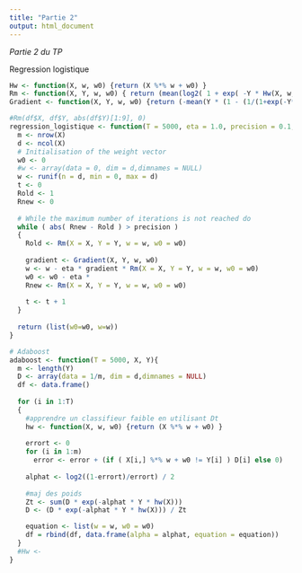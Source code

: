 ```yaml
---
title: "Partie 2"
output: html_document
---
```


*Partie 2 du TP*

Regression logistique

```r
Hw <- function(X, w, w0) {return (X %*% w + w0) }
Rm <- function(X, Y, w, w0) { return (mean(log2( 1 + exp( -Y * Hw(X, w, w0)))))}
Gradient <- function(X, Y, w, w0) {return (-mean(Y * (1 - (1/(1+exp(-Y*Hw(X, w, w0)))) ) * X ))}

#Rm(df$X, df$Y, abs(df$Y)[1:9], 0)
regression_logistique <- function(T = 5000, eta = 1.0, precision = 0.1, X, Y) {
  m <- nrow(X)
  d <- ncol(X)
  # Initialisation of the weight vector
  w0 <- 0
  #w <- array(data = 0, dim = d,dimnames = NULL)
  w <- runif(n = d, min = 0, max = d)
  t <- 0
  Rold <- 1
  Rnew <- 0
  
  # While the maximum number of iterations is not reached do 
  while ( abs( Rnew - Rold ) > precision )
  {
    Rold <- Rm(X = X, Y = Y, w = w, w0 = w0)
    
    gradient <- Gradient(X, Y, w, w0)
    w <- w - eta * gradient * Rm(X = X, Y = Y, w = w, w0 = w0)
    w0 <- w0 - eta * 
    Rnew <- Rm(X = X, Y = Y, w = w, w0 = w0)
      
    t <- t + 1
  }
  
  return (list(w0=w0, w=w))
}
```


```r
# Adaboost
adaboost <- function(T = 5000, X, Y){
  m <- length(Y)
  D <- array(data = 1/m, dim = d,dimnames = NULL)
  df <- data.frame()
  
  for (i in 1:T) 
  {
    #apprendre un classifieur faible en utilisant Dt
    hw <- function(X, w, w0) {return (X %*% w + w0) }
    
    errort <- 0
    for (i in 1:m) 
      error <- error + (if ( X[i,] %*% w + w0 != Y[i] ) D[i] else 0)
    
    alphat <- log2((1-errort)/errort) / 2
    
    #maj des poids
    Zt <- sum(D * exp(-alphat * Y * hw(X)))
    D <- (D * exp(-alphat * Y * hw(X))) / Zt

    equation <- list(w = w, w0 = w0)
    df = rbind(df, data.frame(alpha = alphat, equation = equation))
  }
  #Hw <- 
}

```


